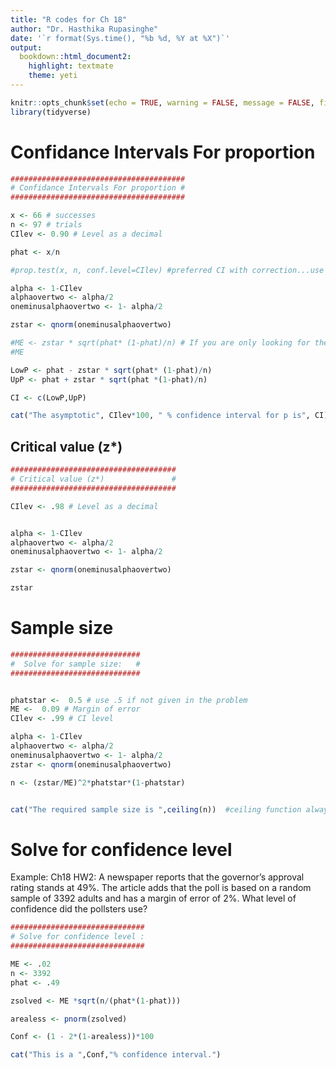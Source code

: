 ```yaml
---
title: "R codes for Ch 18"
author: "Dr. Hasthika Rupasinghe"
date: '`r format(Sys.time(), "%b %d, %Y at %X")`'
output:
  bookdown::html_document2:
    highlight: textmate
    theme: yeti
---
```



```r
knitr::opts_chunk$set(echo = TRUE, warning = FALSE, message = FALSE, fig.align = "center", comment = NA)
library(tidyverse)
```

# Confidance Intervals For proportion

```r

#######################################
# Confidance Intervals For proportion #
#######################################

x <- 66 # successes
n <- 97 # trials
CIlev <- 0.90 # Level as a decimal

phat <- x/n

#prop.test(x, n, conf.level=CIlev) #preferred CI with correction...use professionally

alpha <- 1-CIlev
alphaovertwo <- alpha/2
oneminusalphaovertwo <- 1- alpha/2

zstar <- qnorm(oneminusalphaovertwo) 

#ME <- zstar * sqrt(phat* (1-phat)/n) # If you are only looking for the ME, remove the pound signs and run these two lines
#ME

LowP <- phat - zstar * sqrt(phat* (1-phat)/n)
UpP <- phat + zstar * sqrt(phat *(1-phat)/n)

CI <- c(LowP,UpP)

cat("The asymptotic", CIlev*100, " % confidence interval for p is", CI) #concatenate
```


## Critical value (z*)

```r

#####################################
# Critical value (z*)               #
#####################################

CIlev <- .98 # Level as a decimal


alpha <- 1-CIlev
alphaovertwo <- alpha/2
oneminusalphaovertwo <- 1- alpha/2

zstar <- qnorm(oneminusalphaovertwo) 

zstar

```


# Sample size



```r

#############################
#  Solve for sample size:   #
#############################


phatstar <-  0.5 # use .5 if not given in the problem
ME <-  0.09 # Margin of error 
CIlev <- .99 # CI level

alpha <- 1-CIlev
alphaovertwo <- alpha/2
oneminusalphaovertwo <- 1- alpha/2
zstar <- qnorm(oneminusalphaovertwo)

n <- (zstar/ME)^2*phatstar*(1-phatstar)


cat("The required sample size is ",ceiling(n))  #ceiling function always goes up to the next integer
```


# Solve for confidence level

Example: Ch18 HW2:
A newspaper reports that the governor's approval rating stands at 49\%. The article adds that the poll is based on a random sample of 3392 adults and has a margin of error of 2\%. What level of confidence did the pollsters use?



```r
##############################
# Solve for confidence level :
##############################

ME <- .02
n <- 3392
phat <- .49

zsolved <- ME *sqrt(n/(phat*(1-phat)))

arealess <- pnorm(zsolved)

Conf <- (1 - 2*(1-arealess))*100

cat("This is a ",Conf,"% confidence interval.")

```

